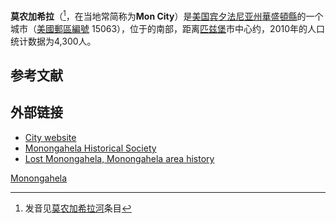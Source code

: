 {{Infobox settlement
|official_name = Monongahela, Pennsylvania
|settlement_type = [[城市|城市]]
|nickname = Mon City
|motto =

<!-- Images -->
|image_skyline = Edward G. Acheson House.jpg
|imagesize = 250px
|image_caption = [[爱德华·古德里奇·艾奇逊故居|爱德华·古德里奇·艾奇逊故居]]，摄于2011年
|image_flag = 
|image_seal =

<!-- Maps -->
|image_map = 
|mapsize = 
|map_caption = 
|image_map1 = 
|mapsize1 = 
|map_caption1 = 
|pushpin_map = Pennsylvania
|pushpin_label = Monongahela
|pushpin_label_position = none<!-- the position of the pushpin label: left, right, top, bottom, none -->
|pushpin_map_caption =在宾夕法尼亚州的位置
|pushpin_mapsize =
<!-- Location -->
|coordinates_region = US-PA
|subdivision_type = 国家
|subdivision_name = [[美国|美国]]
|subdivision_type1 = [[美國行政區劃|州]]
|subdivision_name1 = [[宾夕法尼亚州|宾夕法尼亚州]]
|subdivision_type2 = [[宾夕法尼亚州行政区划|县]]
|subdivision_name2 = [[華盛頓縣_(賓夕法尼亞州)|華盛頓縣]]

<!-- Government -->
|government_footnotes = 
|government_type = 
|leader_title = 市长
|leader_name = Bob Kepics (D)
|leader_title1 = 
|leader_name1 = 
|established_title = 建立
|established_date = 1770

<!-- Area -->
|unit_pref  =  
|area_footnotes = 
|area_magnitude = 
|area_total_km2 = 5
|area_land_km2 = 5
|area_water_km2 = 1
|area_total_sq_mi = 2.1
|area_land_sq_mi = 1.9
|area_water_sq_mi = 0.2

<!-- Population -->
|population_as_of = 2010
|population_footnotes = 
|population_total = 4,300
|population_density_km2 = 874
|population_density_sq_mi = 2,263.2

<!-- General information -->
|timezone = [[北美东部时区|东部时区 (EST)]]
|utc_offset = -5
|timezone_DST = EDT
|utc_offset_DST = -4
|elevation_footnotes = 
|elevation_m = 230
|elevation_ft = 755
|latd = 40 |
latm = 12 |
lats = 02 |
latNS = N |
longd = 79 |
longm = 55 |
longs = 42 |
longEW = W |
coordinates_display=%

<!-- Area/postal codes & others -->
|postal_code_type = [[ZIP_Code|ZIP Code]] 
|postal_code = 15063
|area_code = [[Area_code_724|724]]
|blank_name = [[地名信息系统|GNIS]] feature ID
|blank_info = 121399
|blank1_name =
|blank1_info = 
|website = http://www.cityofmonongahela-pa.gov/
|footnotes =
}}

'''莫农加希拉'''（{{lang-en|Monongahela}}<ref>发音见[[莫农加希拉河|莫农加希拉河]]条目</ref>，在当地常简称为'''Mon City'''）是[[美国|美国]][[宾夕法尼亚州|宾夕法尼亚州]][[華盛頓縣_(賓夕法尼亞州)|華盛頓縣]]的一个城市（[[美國郵區編號|美國郵區編號]] 15063），位于{{le|匹兹堡都市区|Pittsburgh Metro Area}}的南部，距离[[匹兹堡|匹兹堡]]市中心约{{convert|17|mi|km}}，2010年的人口统计数据为4,300人。

==参考文献==
{{reflist}}

==外部链接==

*[http://www.cityofmonongahela-pa.gov City website] {{Wayback|url=http://www.cityofmonongahela-pa.gov/ |date=20210226003136 }}
*[https://web.archive.org/web/20151219005856/http://monongahelahistoricalsociety.com/index.html Monongahela Historical Society]
*[http://monongahela.wordpress.com Lost Monongahela, Monongahela area history] {{Wayback|url=http://monongahela.wordpress.com/ |date=20210225104449 }}
[[Category:宾夕法尼亚州城市|Monongahela]]